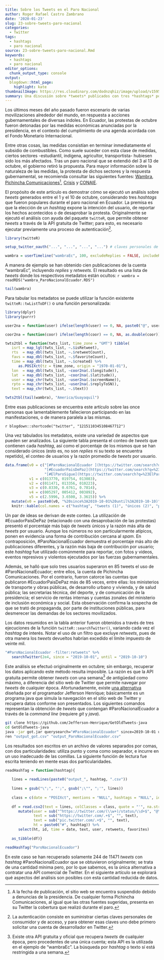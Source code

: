 ```yaml
---
title: Sobre los Tweets en el Paro Nacional
author: Roger Rafael Castro Zambrano
date: '2020-01-23'
slug: 23-sobre-tweets-paro-nacional
categories:
  - Twitter
tags:
  - hashtags
  - paro nacional
source: 23-sobre-tweets-paro-nacional.Rmd
keywords:
  - hashtags
  - paro nacional
editor_options:
  chunk_output_type: console
output:
  blogdown::html_page:
    highlight: kate
thumbnailImage: https://res.cloudinary.com/dodnzqhiz/image/upload/v1595302847/2020post/cacerolazo_ndaaxl.jpg
summary: Una discusión sobre *tweets* publicados con tres *hashtags* populares del paro de octubre en Ecuador, y una alternativa para recuperar esos datos hoy en día.
---
```


Los últimos meses del año pasado fueron escenario de varias movilizaciones alrededor del mundo, en respuesta a acciones gubernamentales de diversas índoles. En Ecuador, las protestas de octubre fueron detonadas por las medidas económicas anunciadas por la presidencia, en el contexto del cumplimiento de una agenda acordada con el Fondo Monetario Internacional.

Entre otras cosas, las medidas consistían en terminar inmediatamente el subsidio de combustibles. Como suele suceder con esta clase de medidas, ciertos sectores -estudiantil, indígena, agricultor, transportista- hubiesen sido los más afectados. Tras un paro nacional que se extendió del 3 al 13 de octubre, el gobierno retiró la propuesta. Para mayor información sobre la naturaleza de las medidas, la protesta de dichos sectores y la respuesta gubernamental, se recomienda consultar las siguientes fuentes: [Wambra](https://wambra.ec/la-protesta-indigena-y-popular-que-levanto-a-ecuador/), [Pichincha Comunicaciones](http://www.pichinchacomunicaciones.com.ec/federaciones-de-transporte-del-pais-paralizaran-actividades-si-gobierno-no-deroga-decreto/)^[A la fecha de publicación, el sitio web se encuentra suspendido debido a denuncias de la presidencia. De cualquier forma Pichincha Comunicaciones, al igual que las otras fuentes sugeridas, presenta en su Twitter la cobertura que realizó durante el paro.], [Crisis](https://www.revistacrisis.com/coyuntura/apuntes-sobre-el-triunfo-popular-de-octubre/) y [CONAIE](https://conaie.org/2019/10/09/septimo-dia-de-movilizacion-nacional-del-movimiento-indigena/).

El propósito de este artículo es demostrar cómo se ejecutó un análisis sobre *tweets* generados entre el 1 y el 10 de octubre, considerando tres *hashtags* que fueron populares durante el paro nacional en Ecuador. La premisa es que la elección de un *hashtag* expone la intención del usuario, de reportar los hechos acontecidos o de desaprobar la protesta. Originalmente se ejecutó el análisis con ayuda del paquete `twitteR`, que permite obtener *tweets* a través de la API gratuita de Twitter; para esto, es necesario ejecutar previamente una proceso de autenticación^[La autenticación consiste en suministrar ciertas claves personales de consumidor y de acceso, y para obtener esas claves uno debe primero solicitar una cuenta de desarrollador en Twitter.].

```r
library(twitteR)

setup_twitter_oauth("...", "...", "...", "...") # claves personales de desarrollador

wambra = userTimeline("wambraEc", 100, excludeReplies = FALSE, includeRts = TRUE)
```

A manera de ejemplo se han obtenido cien publicaciones de la cuenta "wambraEc", incluyendo *replies* y *retweets*. El resultado es una lista de *tweets* donde los respectivos metadatos están ocultos: `r wambra = readRDS("wambra_ParoNacionalEcuador.RDS")`

```r
tail(wambra)
```

Para tabular los metadatos se puede utilizar la función existente `twitteR::twListToDF()` o una función personalizada:

```r
library(dplyr)
library(purrr)

user2na = function(user) ifelse(length(user) == 0, NA, paste0("@", user))

coor2na = function(coor) ifelse(length(coor) == 0, NA, as.double(coor))

twts2tbl = function(twts_list, time_zone = "GMT") tibble(
   isrt = map_lgl(twts_list, ~.$isRetweet),
   rts  = map_dbl(twts_list, ~.$retweetCount),
   favs = map_dbl(twts_list, ~.$favoriteCount),
   time = map_dbl(twts_list, ~.$created) %>%
      as.POSIXct(tz = time_zone, origin = "1970-01-01"),
   lon  = map_dbl(twts_list, ~coor2na(.$longitude)),
   lat  = map_dbl(twts_list, ~coor2na(.$latitude)),
   user = map_chr(twts_list, ~user2na(.$screenName)),
   rpto = map_chr(twts_list, ~user2na(.$replyToSN)),
   text = map_chr(twts_list, ~.$text))

twts2tbl(tail(wambra), "America/Guayaquil")
```

Entre esas publicaciones se encuentra este artículo sobre las once personas que lamentablemente fallecieron participando en las manifestaciones, o de manera paralela a las mismas.

`r blogdown::shortcode("twitter", "1215110345108467712")`

Una vez tabulados los metadatos, existe una variedad de aspectos que pueden ser analizados. La siguiente tabla presenta el conteo de *tweets* que contienen cada *hashtag*, así como el porcentaje de los mismos que se han considerado únicos (esto es, no son *replies* ni su texto se encuentra repetido), el conteo de usuarios y la razón promedio de *tweets* por usuario.

```r
data.frame(v0 = c("[#ParoNacionalEcuador ](https://twitter.com/search?q=%23ParoNacionalEcuador",
                  "[#EcuadorPaisDePaz](https://twitter.com/search?q=%23EcuadorPaisDePaz",
                  "[#ElParoSigue](https://twitter.com/search?q=%23ElParoSigue"),
           v1 = c(013770, 019754, 013083),
           v2 = c(011471, 013356, 010223),
           v3 = c(0.8330, 0.6761, 0.7814),
           v4 = c(005297, 005412, 003892),
           v5 = c(2.5996, 3.6500, 3.3615)) %>%
   mutate(v0 = paste0(v0, "%20since%3A2019-10-01%20until%3A2019-10-10)")) %>%
   knitr::kable(col.names = c("hashtag", "tweets (1)", "únicos (2)", "porcentaje (2÷1)", "usuarios (3)", "razón (1÷3)"))
```

Un par de ideas se derivan de este conteo. La utilización de #EcuadorPaisDePaz (relacionado con una desaprobación de las protestas) presentó el porcentaje más bajo de *tweets* únicos y la razón más alta de *tweets* por usuario. Aunque los números no son particularmente atípicos, ponen en evidencia una forma de contribución cercana al *spam*. En contraposición, #ParoNacionalEcuador demuestra el porcentaje más alto de publicaciones diferentes, y la razón más baja de contribución por usuario; este *hashtag* fue utilizado comúnmente para reportar, con fotos y videos, eventos represivos y violentos ejecutados por las fuerzas gubernamentales.

Además, se halló que solo tres usuarios superaron en 85 tweets el uso de #ParoNacionalEcuador; entre ellos, la cuenta de Pichincha Comunicaciones. Por el contrario, fueron catorce las cuentas que publicaron #EcuadorPaisDePaz más de 85 veces, entre ellas: los ministerios de transporte y obras públicas, de desarrollo urbano y vivienda, y de salud pública; las secretarias técnica, del deporte, y de comunicación de la presidencia; el servicio de rentas internas y cuentas zonales del ministerio de inclusión económica y social. Esta observación confirma la sospecha de que se trató de propaganda, por parte de instituciones públicas, para desmerecer las demandas de los sectores movilizados.

Los datos resumidos en la tabla anterior fueron obtenidos a través de tres ejecuciones de la función `twitteR::searchTwitter()`, variando cada vez el *hashtag* de interés. Notar el uso de un filtro que excluye *retweets*, pues de otra manera los *tweets* devueltos habrían excedido el límite impuesto de veinte mil.

```r
"#ParoNacionalEcuador -filter:retweets" %>%
   searchTwitter(2e4, since = "2019-10-01", until = "2019-10-10")
```

Este análisis se efectuó originalmente en octubre; sin embargo, recuperar los datos aplicando este método resulta imposible. La razón es que la API gratuita permite obtener *tweets* con una semana^[Existe otra API gratuita y oficial que recupera *tweets* de cualquier época, pero procedentes de una única cuenta; esta API es la utilizada en el ejemplo de "wambraEc". La búsqueda por *hashtag* o texto sí está restringida a una semana.] de antigüedad como máximo, a diferencia del sitio web de Twitter que permite navegar por *tweets* de cualquier época. Afortunadamente, existe [una alternativa](https://github.com/Jefferson-Henrique/GetOldTweets-java) diseñada por el programador Jefferson Henrique; básicamente es un programa java que simula la navegación en el sitio web de Twitter y recupera datos conforme son presentados. Los siguientes comandos representan la obtención de *tweets* que contengan #ParoNacionalEcuador a través de la *command line* (requiere *git* y *java*).

```bash
git clone https://github.com/Jefferson-Henrique/GetOldTweets-java
cd GetOldTweets-java
java -jar got.jar querysearch="#ParoNacionalEcuador" since=2019-10-01 until=2019-10-15
ren "output_got.csv" "output_ParoNacionalEcuador.csv"
```

Los resultados son escritos en un archivo de valores separados por comas, con dos particularidades: utiliza punto y coma como separador, e incurre en un uso inadecuado de las comillas. La siguiente función de lectura fue escrita teniendo en mente esas dos particularidades.

```r
readHashTag = function(hashtag){
   
   lines = readLines(paste0("output_", hashtag, ".csv"))
   
   lines = gsub("\";", "';", gsub(";\"", ";'", lines))
   
   class = c(date = "POSIXct", mentions = "NULL", hashtags = "NULL", id = "character")
   
   df = read.csv2(text = lines, colClasses = class, quote = "'", na.strings = "") %>%
      mutate(user = sub("^https://twitter.com/(\\w+)/status/\\d+$", "@\\1", permalink),
             text = sub("https://twitter.com/.+$", "", text),
             text = sub("pic.twitter.com/.+$", "", text),
             ht = paste0("#", hashtag)) %>%
      select(ht, id, time = date, text, user, retweets, favorites)
   
   as_tibble(df)}

readHashTag("ParoNacionalEcuador")
```

En este caso se han recuperado solamente 244 de 11471 *tweets* con *hashtag* #ParoNacionalEcuador que se obtuvieron originalmente; se trata de una cantidad mínima pero, por lo que sabemos, es la única alternativa a contratar una API comercial de Twitter. En el siguiente artículo se explorará qué aspectos del análisis son posibles con esta cantidad reducida de datos.

